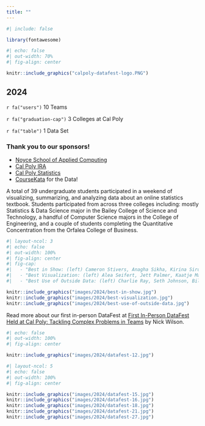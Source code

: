 ```yaml
---
title: ""
---
```


```r
#| include: false

library(fontawesome)
```

```r
#| echo: false
#| out-width: 70%
#| fig-align: center

knitr::include_graphics("calpoly-datafest-logo.PNG")
```

## 2024

`r fa("users")` 10 Teams

`r fa("graduation-cap")` 3 Colleges at Cal Poly

`r fa("table")` 1 Data Set

::: callout
### Thank you to our sponsors!

+ [Noyce School of Applied Computing](https://noyce.calpoly.edu/)
+ [Cal Poly IRA](https://academicprograms.calpoly.edu/content/IRA/index)
+ [Cal Poly Statistics](https://statistics.calpoly.edu/)
+ [CourseKata](https://coursekata.org/) for the Data!

:::

A total of 39 undergraduate students participated in a weekend of visualizing, summarizing, and analyzing data about an online statistics textbook. Students participated from across three colleges including: mostly Statistics & Data Science major in the Bailey College of Science and Technology, a handful of Computer Science majors in the College of Engineering, and a couple of students completing the Quantitative Concentration from the Orfalea College of Business.

```r
#| layout-ncol: 3
#| echo: false
#| out-width: 100%
#| fig-align: center
#| fig-cap: 
#|   - "Best in Show: (left) Cameron Stivers, Anagha Sikha, Kirina Sirohi, and Rachel Roggenkemper"
#|   - "Best Visualization: (left) Alea Seifert, Jett Palmer, Kaatje Matthews-vanKoetsveld, and Alie Hall"
#|   - "Best Use of Outside Data: (left) Charlie Ray, Seth Johnson, Billie Block, and Deven Singh"

knitr::include_graphics("images/2024/best-in-show.jpg")
knitr::include_graphics("images/2024/best-visualization.jpg")
knitr::include_graphics("images/2024/best-use-of-outside-data.jpg")
```

Read more about our first in-person DataFest at [First In-Person DataFest Held at Cal Poly: Tackling Complex Problems in Teams](https://statistics.calpoly.edu/news/first-person-datafest-held) by Nick Wilson.

```r
#| echo: false
#| out-width: 100%
#| fig-align: center

knitr::include_graphics("images/2024/datafest-12.jpg")
```

```r
#| layout-ncol: 5
#| echo: false
#| out-width: 100%
#| fig-align: center

knitr::include_graphics("images/2024/datafest-15.jpg")
knitr::include_graphics("images/2024/datafest-16.jpg")
knitr::include_graphics("images/2024/datafest-18.jpg")
knitr::include_graphics("images/2024/datafest-21.jpg")
knitr::include_graphics("images/2024/datafest-27.jpg")
```
